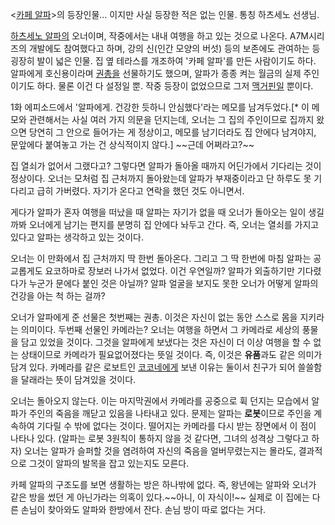 <[[카페 알파]]>의 등장인물… 이지만 사실 등장한 적은 없는 인물. 통칭 하츠세노 선생님.

[[하츠세노 알파]]의 오너이며, 작중에서는 내내 여행을 하고 있는 것으로 나온다. A7M시리즈의 개발에도 참여했다고 하며, 강의 신(인간 모양의 버섯) 등의 보존에도 관여하는 등 굉장히 발이 넓은 인물. 집 옆 테라스를 개조하여 '카페 알파'를 만든 사람이기도 하다. 알파에게 호신용이라며 [[권총]]을 선물하기도 했으며, 알파가 종종 켜는 월금의 실제 주인이기도 하다.
물론 이건 다 설정일 뿐. 작중 등장이 없었으므로 그저 [[맥거핀]]일 뿐이다.

1화 에피소드에서 '알파에게. 건강한 듯하니 안심했다'라는 메모를 남겨두었다.[* 이 메모와 관련해서는 사실 여러 가지 의문을 던지는데, 오너는 그 집의 주인이므로 집까지 왔으면 당연히 그 안으로 들어가는 게 정상이고, 메모를 남기더라도 집 안에다 남겨야지, 문앞에다 붙여놓고 가는 건 상식적이지 않다.] ~~근데 어쩌라고?~~


집 열쇠가 없어서 그랬다고? 그렇다면 알파가 돌아올 때까지 어딘가에서 기다리는 것이 정상이다. 오너는 모처럼 집 근처까지 돌아왔는데 알파가 부재중이라고 단 하루도 못 기다리고 급히 가버렸다. 자기가 온다고 연락을 했던 것도 아니면서. 

게다가 알파가 혼자 여행을 떠났을 때 알파는 자기가 없을 때 오너가 돌아오는 일이 생길까봐 오너에게 남기는 편지를 분명히 집 안에다 놔두고 간다. 즉, 오너는 열쇠를 가지고 있다고 알파는 생각하고 있는 것이다.

오너는 이 만화에서 집 근처까지 딱 한번 돌아온다. 그리고 그 딱 한번에 마침 알파는 공교롭게도 요코하마로 장보러 나가서 없었다. 이건 우연일까? 알파가 외출하기만 기다렸다가 누군가 문에다 붙인 것은 아닐까? 알파 얼굴을 보지도 못한 오너가 어떻게 알파의 건강을 아는 척 하는 걸까?

오너가 알파에게 준 선물은 첫번째는 권총. 이것은 자신이 없는 동안 스스로 몸을 지키라는 의미이다. 두번째 선물인 카메라는? 오너는 여행을 하면서 그 카메라로 세상의 풍물을 담고 있었을 것이다. 그것을 알파에게 보냈다는 것은 자신이 더 이상 여행을 할 수 없는 상태이므로 카메라가 필요없어졌다는 뜻일 것이다. 즉, 이것은 '''유품'''과도 같은 의미가 담겨 있다. 카메라를 같은 로보트인 [[코코네]]에게 보낸 이유는 둘이서 친구가 되어 쓸쓸함을 달래라는 뜻이 담겨있을 것이다.

오너는 돌아오지 않는다. 이는 마지막권에서 카메라를 공중으로 휙 던지는 모습에서 알파가 주인의 죽음을 깨닫고 있음을 나타내고 있다. 문제는 알파는 '''로봇'''이므로 주인을 계속하여 기다릴 수 밖에 없다는 것이다. 떨어지는 카메라를 다시 받는 장면에서 이 점이 나타나 있다. (알파는 로봇 3원칙이 통하지 않을 것 같다면, 그녀의 성격상 그렇다고 하자) 오너는 알파가 슬퍼할 것을 염려하여 자신의 죽음을 얼버무렸는지는 몰라도, 결과적으로 그것이 알파의 발목을 잡고 있는지도 모른다.

카페 알파의 구조도를 보면 생활하는 방은 하나밖에 없다. 즉, 왕년에는 알파와 오너가 같은 방을 썼던 게 아닌가라는 의혹이 있다.~~아니, 이 자식이!~~ 실제로 이 집에는 다른 손님이 찾아와도 알파와 한방에서 잔다. 손님 방이 따로 없다는 거다.
